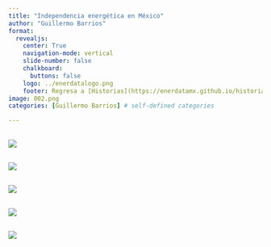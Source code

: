 ```yaml
---
title: "Independencia energética en México"
author: "Guillermo Barrios"
format:
  revealjs: 
    center: True
    navigation-mode: vertical
    slide-number: false
    chalkboard: 
      buttons: false
    logo: ../enerdatalogo.png
    footer: Regresa a [Historias](https://enerdatamx.github.io/historias)
image: 002.png
categories: [Guillermo Barrios] # self-defined categories

---
```


## 
![](001.png)

## 

![](002.png)

## 

![](003.png)

## 

![](004.png)

## 

![](005.png)
